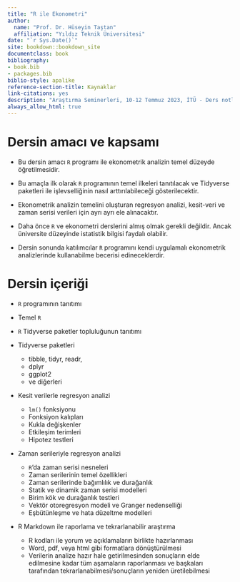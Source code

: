 ```yaml
--- 
title: "R ile Ekonometri"
author: 
  name: "Prof. Dr. Hüseyin Taştan"
  affiliation: "Yıldız Teknik Üniversitesi"
date: "`r Sys.Date()`"
site: bookdown::bookdown_site
documentclass: book
bibliography:
- book.bib
- packages.bib
biblio-style: apalike
reference-section-title: Kaynaklar
link-citations: yes
description: "Araştırma Seminerleri, 10-12 Temmuz 2023, İTÜ - Ders notları"
always_allow_html: true
---
```


# Dersin amacı ve kapsamı {-} 

- Bu dersin amacı `R` programı ile ekonometrik analizin temel düzeyde öğretilmesidir.

- Bu amaçla ilk olarak `R` programının temel ilkeleri tanıtılacak ve Tidyverse paketleri ile işlevselliğinin nasıl arttırılabileceği gösterilecektir. 

- Ekonometrik analizin temelini oluşturan regresyon analizi, kesit-veri ve zaman serisi verileri için ayrı ayrı ele alınacaktır. 

- Daha önce `R` ve ekonometri derslerini almış olmak gerekli değildir. Ancak üniversite düzeyinde istatistik bilgisi faydalı olabilir. 

- Dersin sonunda katılımcılar `R` programını kendi uygulamalı ekonometrik analizlerinde kullanabilme becerisi edineceklerdir. 


# Dersin içeriği {-} 

- `R` programının tanıtımı

- Temel `R`

- `R` Tidyverse paketler topluluğunun tanıtımı

- Tidyverse paketleri
  - tibble, tidyr, readr, 
  - dplyr
  - ggplot2 
  - ve diğerleri
  
- Kesit verilerle regresyon analizi 

  - `lm()` fonksiyonu 
  - Fonksiyon kalıpları
  - Kukla değişkenler 
  - Etkileşim terimleri 
  - Hipotez testleri 
  
- Zaman serileriyle regresyon analizi

  - `R`'da zaman serisi nesneleri
  - Zaman serilerinin temel özellikleri 
  - Zaman serilerinde bağımlılık ve durağanlık
  - Statik ve dinamik zaman serisi modelleri 
  - Birim kök ve durağanlık testleri 
  - Vektör otoregresyon modeli ve Granger nedenselliği 
  - Eşbütünleşme ve hata düzeltme modelleri 
  
- R Markdown ile raporlama ve tekrarlanabilir araştırma
  - R kodları ile yorum ve açıklamaların birlikte hazırlanması
  - Word, pdf, veya html gibi formatlara dönüştürülmesi
  - Verilerin analize hazır hale getirilmesinden sonuçların elde edilmesine kadar tüm aşamaların raporlanması ve başkaları tarafından tekrarlanabilmesi/sonuçların yeniden üretilebilmesi 
  
